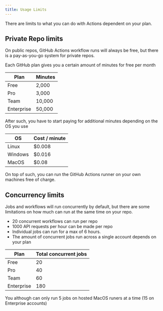 ```yaml
---
title: Usage Limits
---
```


There are limits to what you can do with Actions dependent on your plan.

## Private Repo limits

On public repos, GitHub Actions workflow runs will always be free, but there is a pay-as-you-go system for private repos.

Each GitHub plan gives you a certain amount of minutes for free per month

| Plan       | Minutes |
| ---------- | ------- |
| Free       | 2,000   |
| Pro        | 3,000   |
| Team       | 10,000  |
| Enterprise | 50,000  |

After such, you have to start paying for additional minutes depending on the OS you use

| OS      | Cost / minute |
| ------- | ------------- |
| Linux   | \$0.008       |
| Windows | \$0.016       |
| MacOS   | \$0.08        |

On top of such, you can run the GitHub Actions runner on your own machines free of charge.

## Concurrency limits

Jobs and workflows will run concurrently by default, but there are some limitations on how much can run at the same time on your repo.

- 20 concurrent workflows can run per repo
- 1000 API requests per hour can be made per repo
- Individual jobs can run for a max of 6 hours.
- The amount of concurrent jobs run across a single account depends on your plan

| Plan       | Total concurrent jobs |
| ---------- | --------------------- |
| Free       | 20                    |
| Pro        | 40                    |
| Team       | 60                    |
| Enterprise | 180                   |

You although can only run 5 jobs on hosted MacOS runers at a time (15 on Enterprise accounts)
